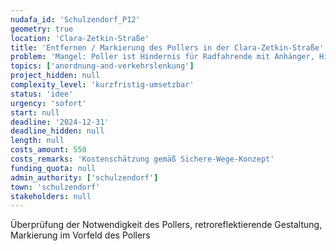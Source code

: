 ```yaml
---
nudafa_id: 'Schulzendorf_P12'
geometry: true
location: 'Clara-Zetkin-Straße'
title: 'Entfernen / Markierung des Pollers in der Clara-Zetkin-Straße'
problem: 'Mangel: Poller ist Hindernis für Radfahrende mit Anhänger, Hindernis für mobilitätseingeschränkte Personen'
topics: ['anordnung-and-verkehrslenkung']
project_hidden: null
complexity_level: 'kurzfristig-umsetzbar'
status: 'idee'
urgency: 'sofort'
start: null
deadline: '2024-12-31'
deadline_hidden: null
length: null
costs_amount: 550
costs_remarks: 'Kostenschätzung gemäß Sichere-Wege-Konzept'
funding_quota: null
admin_authority: ['schulzendorf']
town: 'schulzendorf'
stakeholders: null
---
```


Überprüfung der Notwendigkeit des Pollers, retroreflektierende Gestaltung, Markierung im Vorfeld des Pollers
